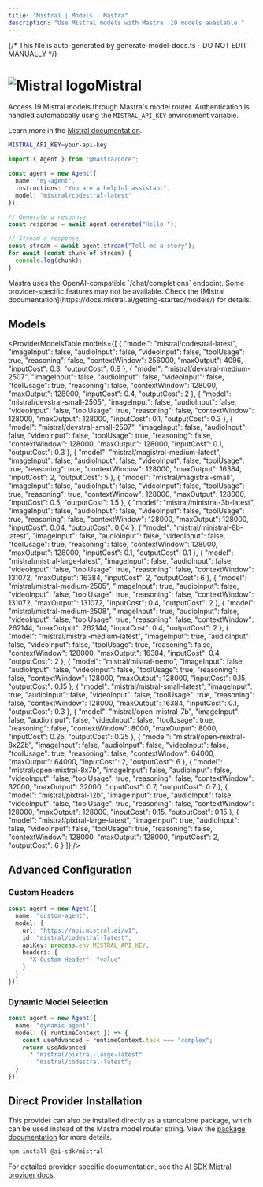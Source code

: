 ```yaml
---
title: "Mistral | Models | Mastra"
description: "Use Mistral models with Mastra. 19 models available."
---
```


{/* This file is auto-generated by generate-model-docs.ts - DO NOT EDIT MANUALLY */}


# <img src="https://models.dev/logos/mistral.svg" alt="Mistral logo" className="inline w-8 h-8 mr-2 align-middle dark:invert dark:brightness-0 dark:contrast-200" />Mistral

Access 19 Mistral models through Mastra's model router. Authentication is handled automatically using the `MISTRAL_API_KEY` environment variable.

Learn more in the [Mistral documentation](https://docs.mistral.ai/getting-started/models/).

```bash
MISTRAL_API_KEY=your-api-key
```

```typescript
import { Agent } from "@mastra/core";

const agent = new Agent({
  name: "my-agent",
  instructions: "You are a helpful assistant",
  model: "mistral/codestral-latest"
});

// Generate a response
const response = await agent.generate("Hello!");

// Stream a response
const stream = await agent.stream("Tell me a story");
for await (const chunk of stream) {
  console.log(chunk);
}
```

<Callout type="info">
Mastra uses the OpenAI-compatible `/chat/completions` endpoint. Some provider-specific features may not be available. Check the [Mistral documentation](https://docs.mistral.ai/getting-started/models/) for details.
</Callout>

## Models

<ProviderModelsTable 
  models={[
  {
    "model": "mistral/codestral-latest",
    "imageInput": false,
    "audioInput": false,
    "videoInput": false,
    "toolUsage": true,
    "reasoning": false,
    "contextWindow": 256000,
    "maxOutput": 4096,
    "inputCost": 0.3,
    "outputCost": 0.9
  },
  {
    "model": "mistral/devstral-medium-2507",
    "imageInput": false,
    "audioInput": false,
    "videoInput": false,
    "toolUsage": true,
    "reasoning": false,
    "contextWindow": 128000,
    "maxOutput": 128000,
    "inputCost": 0.4,
    "outputCost": 2
  },
  {
    "model": "mistral/devstral-small-2505",
    "imageInput": false,
    "audioInput": false,
    "videoInput": false,
    "toolUsage": true,
    "reasoning": false,
    "contextWindow": 128000,
    "maxOutput": 128000,
    "inputCost": 0.1,
    "outputCost": 0.3
  },
  {
    "model": "mistral/devstral-small-2507",
    "imageInput": false,
    "audioInput": false,
    "videoInput": false,
    "toolUsage": true,
    "reasoning": false,
    "contextWindow": 128000,
    "maxOutput": 128000,
    "inputCost": 0.1,
    "outputCost": 0.3
  },
  {
    "model": "mistral/magistral-medium-latest",
    "imageInput": false,
    "audioInput": false,
    "videoInput": false,
    "toolUsage": true,
    "reasoning": true,
    "contextWindow": 128000,
    "maxOutput": 16384,
    "inputCost": 2,
    "outputCost": 5
  },
  {
    "model": "mistral/magistral-small",
    "imageInput": false,
    "audioInput": false,
    "videoInput": false,
    "toolUsage": true,
    "reasoning": true,
    "contextWindow": 128000,
    "maxOutput": 128000,
    "inputCost": 0.5,
    "outputCost": 1.5
  },
  {
    "model": "mistral/ministral-3b-latest",
    "imageInput": false,
    "audioInput": false,
    "videoInput": false,
    "toolUsage": true,
    "reasoning": false,
    "contextWindow": 128000,
    "maxOutput": 128000,
    "inputCost": 0.04,
    "outputCost": 0.04
  },
  {
    "model": "mistral/ministral-8b-latest",
    "imageInput": false,
    "audioInput": false,
    "videoInput": false,
    "toolUsage": true,
    "reasoning": false,
    "contextWindow": 128000,
    "maxOutput": 128000,
    "inputCost": 0.1,
    "outputCost": 0.1
  },
  {
    "model": "mistral/mistral-large-latest",
    "imageInput": false,
    "audioInput": false,
    "videoInput": false,
    "toolUsage": true,
    "reasoning": false,
    "contextWindow": 131072,
    "maxOutput": 16384,
    "inputCost": 2,
    "outputCost": 6
  },
  {
    "model": "mistral/mistral-medium-2505",
    "imageInput": true,
    "audioInput": false,
    "videoInput": false,
    "toolUsage": true,
    "reasoning": false,
    "contextWindow": 131072,
    "maxOutput": 131072,
    "inputCost": 0.4,
    "outputCost": 2
  },
  {
    "model": "mistral/mistral-medium-2508",
    "imageInput": true,
    "audioInput": false,
    "videoInput": false,
    "toolUsage": true,
    "reasoning": false,
    "contextWindow": 262144,
    "maxOutput": 262144,
    "inputCost": 0.4,
    "outputCost": 2
  },
  {
    "model": "mistral/mistral-medium-latest",
    "imageInput": true,
    "audioInput": false,
    "videoInput": false,
    "toolUsage": true,
    "reasoning": false,
    "contextWindow": 128000,
    "maxOutput": 16384,
    "inputCost": 0.4,
    "outputCost": 2
  },
  {
    "model": "mistral/mistral-nemo",
    "imageInput": false,
    "audioInput": false,
    "videoInput": false,
    "toolUsage": true,
    "reasoning": false,
    "contextWindow": 128000,
    "maxOutput": 128000,
    "inputCost": 0.15,
    "outputCost": 0.15
  },
  {
    "model": "mistral/mistral-small-latest",
    "imageInput": true,
    "audioInput": false,
    "videoInput": false,
    "toolUsage": true,
    "reasoning": false,
    "contextWindow": 128000,
    "maxOutput": 16384,
    "inputCost": 0.1,
    "outputCost": 0.3
  },
  {
    "model": "mistral/open-mistral-7b",
    "imageInput": false,
    "audioInput": false,
    "videoInput": false,
    "toolUsage": true,
    "reasoning": false,
    "contextWindow": 8000,
    "maxOutput": 8000,
    "inputCost": 0.25,
    "outputCost": 0.25
  },
  {
    "model": "mistral/open-mixtral-8x22b",
    "imageInput": false,
    "audioInput": false,
    "videoInput": false,
    "toolUsage": true,
    "reasoning": false,
    "contextWindow": 64000,
    "maxOutput": 64000,
    "inputCost": 2,
    "outputCost": 6
  },
  {
    "model": "mistral/open-mixtral-8x7b",
    "imageInput": false,
    "audioInput": false,
    "videoInput": false,
    "toolUsage": true,
    "reasoning": false,
    "contextWindow": 32000,
    "maxOutput": 32000,
    "inputCost": 0.7,
    "outputCost": 0.7
  },
  {
    "model": "mistral/pixtral-12b",
    "imageInput": true,
    "audioInput": false,
    "videoInput": false,
    "toolUsage": true,
    "reasoning": false,
    "contextWindow": 128000,
    "maxOutput": 128000,
    "inputCost": 0.15,
    "outputCost": 0.15
  },
  {
    "model": "mistral/pixtral-large-latest",
    "imageInput": true,
    "audioInput": false,
    "videoInput": false,
    "toolUsage": true,
    "reasoning": false,
    "contextWindow": 128000,
    "maxOutput": 128000,
    "inputCost": 2,
    "outputCost": 6
  }
]}
/>

## Advanced Configuration

### Custom Headers

```typescript
const agent = new Agent({
  name: "custom-agent",
  model: {
    url: "https://api.mistral.ai/v1",
    id: "mistral/codestral-latest",
    apiKey: process.env.MISTRAL_API_KEY,
    headers: {
      "X-Custom-Header": "value"
    }
  }
});
```

### Dynamic Model Selection

```typescript
const agent = new Agent({
  name: "dynamic-agent",
  model: ({ runtimeContext }) => {
    const useAdvanced = runtimeContext.task === "complex";
    return useAdvanced 
      ? "mistral/pixtral-large-latest"
      : "mistral/codestral-latest";
  }
});
```



## Direct Provider Installation

This provider can also be installed directly as a standalone package, which can be used instead of the Mastra model router string. View the [package documentation](https://www.npmjs.com/package/@ai-sdk/mistral) for more details.

```bash npm2yarn copy
npm install @ai-sdk/mistral
```

For detailed provider-specific documentation, see the [AI SDK Mistral provider docs](https://ai-sdk.dev/providers/ai-sdk-providers/mistral).
